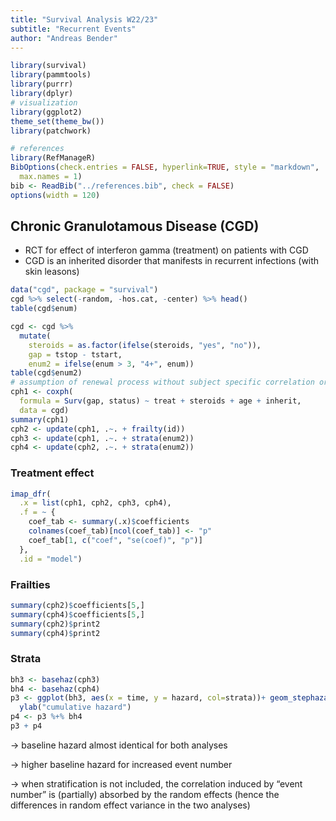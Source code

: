 ```yaml
---
title: "Survival Analysis W22/23"
subtitle: "Recurrent Events"
author: "Andreas Bender"
---
```


```r
library(survival)
library(pammtools)
library(purrr)
library(dplyr)
# visualization
library(ggplot2)
theme_set(theme_bw())
library(patchwork)
```

```r
# references
library(RefManageR)
BibOptions(check.entries = FALSE, hyperlink=TRUE, style = "markdown",
  max.names = 1)
bib <- ReadBib("../references.bib", check = FALSE)
options(width = 120)
```



## Chronic Granulotamous Disease (CGD)

- RCT for effect of interferon gamma (treatment) on patients with CGD
- CGD is an inherited disorder that manifests in recurrent infections (with skin leasons)

```r
data("cgd", package = "survival")
cgd %>% select(-random, -hos.cat, -center) %>% head()
table(cgd$enum)
```

```r
cgd <- cgd %>%
  mutate(
    steroids = as.factor(ifelse(steroids, "yes", "no")),
    gap = tstop - tstart,
    enum2 = ifelse(enum > 3, "4+", enum))
table(cgd$enum2)
# assumption of renewal process without subject specific correlation or dependence on event
cph1 <- coxph(
  formula = Surv(gap, status) ~ treat + steroids + age + inherit,
  data = cgd)
summary(cph1)
cph2 <- update(cph1, .~. + frailty(id))
cph3 <- update(cph1, .~. + strata(enum2))
cph4 <- update(cph2, .~. + strata(enum2))
```

### Treatment effect
```r
imap_dfr(
  .x = list(cph1, cph2, cph3, cph4),
  .f = ~ {
    coef_tab <- summary(.x)$coefficients
    colnames(coef_tab)[ncol(coef_tab)] <- "p"
    coef_tab[1, c("coef", "se(coef)", "p")]
  },
  .id = "model")
```

### Frailties
```r
summary(cph2)$coefficients[5,]
summary(cph4)$coefficients[5,]
summary(cph2)$print2
summary(cph4)$print2
```

### Strata
```r
bh3 <- basehaz(cph3)
bh4 <- basehaz(cph4)
p3 <- ggplot(bh3, aes(x = time, y = hazard, col=strata))+ geom_stephazard() +
  ylab("cumulative hazard")
p4 <- p3 %+% bh4
p3 + p4
```

$\rightarrow$ baseline hazard almost identical for both analyses <br>

$\rightarrow$ higher baseline hazard for increased event number <br>

$\rightarrow$ when stratification is not included, the correlation induced by "event number" is (partially) absorbed by the random effects (hence the differences in random effect variance in the two analyses)

<!--
# References

```r
PrintBibliography(bib, start = 1, end = 2)
```
 -->
